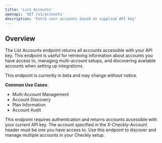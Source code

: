 ```yaml
---
title: 'List Accounts'
openapi: 'GET /v1/accounts'
description: 'Fetch user accounts based on supplied API key'
---
```


## Overview

The List Accounts endpoint returns all accounts accessible with your API key. This endpoint is useful for retrieving information about accounts you have access to, managing multi-account setups, and discovering available accounts when setting up integrations.

<Warning>
This endpoint is currently in beta and may change without notice.
</Warning>

**Common Use Cases**:
- Multi-Account Management
- Account Discovery
- Plan Information
- Account Audit


<Note>
This endpoint requires authentication and returns accounts accessible with your current API key. The account specified in the X-Checkly-Account header must be one you have access to. Use this endpoint to discover and manage multiple accounts in your Checkly setup.
</Note>